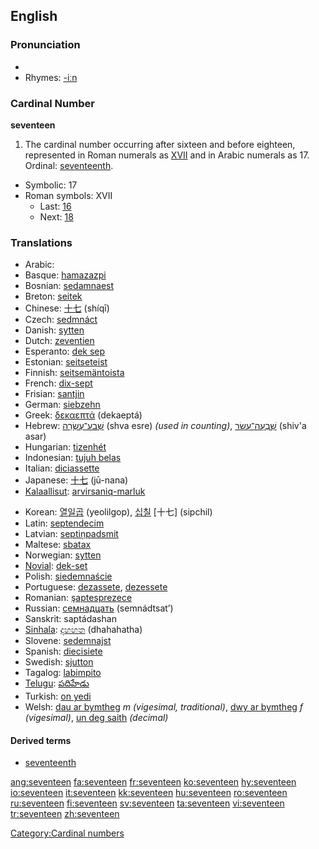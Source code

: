 ==English==
===Pronunciation===
* {{audio|en-us-seventeen.ogg|Audio (US)}}
*Rhymes: [[Rhymes:English:-iːn|-iːn]]

===Cardinal Number===
'''seventeen'''
# The cardinal number occurring after sixteen and before eighteen, represented in Roman numerals as [[XVII]] and in Arabic numerals as 17.  Ordinal: [[seventeenth]].
*Symbolic: 17
*Roman symbols: XVII
**Last: [[sixteen|16]]
**Next: [[eighteen|18]]

===Translations===
{{top}}
*Arabic: {{ARchar|[[سبعة عشر]]}} {{Unicode|(sábʕaʈ ʕášar)}}
*Basque: [[hamazazpi]]
*Bosnian: [[sedamnaest]]
*Breton: [[seitek]]
*Chinese: [[十七]] (shíqī)
*Czech: [[sedmnáct]]
*Danish: [[sytten]]
*Dutch: [[zeventien]] {{f}}
*Esperanto: [[dek sep]]
*Estonian: [[seitseteist]]
*Finnish: [[seitsemäntoista]]
*French: [[dix-sept]] {{m}}
*Frisian: [[santjin]]
*German: [[siebzehn]] {{f}}
*Greek: [[δεκαεπτά]] (dekaeptá)
*Hebrew: [[שבע עשרה|שְׁבַע־עֶשְׂרֵה]] (shva esre) {{f}} ''(used in counting)'', [[שבעה עשר|שִׁבְעָה־עָשָׂר]] (shiv'a asar) {{m}}
*Hungarian: [[tizenhét]]
*Indonesian: [[tujuh belas]]
*Italian: [[diciassette]]
*Japanese: [[十七]] (jū-nana)
*[[Kalaallisut]]: [[arvirsaniq-marluk]]
{{mid}}
*Korean: [[열일곱]] (yeolilgop), [[십칠]] [十七] (sipchil)
*Latin: [[septendecim]]
*Latvian: [[septiņpadsmit]]
*Maltese: [[sbatax]]
*Norwegian: [[sytten]]
*[[Novial]]: [[dek-set]]
*Polish: [[siedemnaście]]
*Portuguese: [[dezassete]], [[dezessete]]
*Romanian: [[şaptesprezece]]
*Russian: [[семнадцать]] (semnádtsat’)
*Sanskrit: saptádashan
*[[Sinhala]]: [[දහහත]] (dhahahatha)
*Slovene: [[sedemnajst]]
*Spanish: [[diecisiete]]
*Swedish: [[sjutton]]
*Tagalog: [[labimpito]]
*[[Telugu]]: [[పదిహేడు]]
*Turkish: [[on yedi]]
*Welsh: [[dau ar bymtheg]] ''m (vigesimal, traditional)'', [[dwy ar bymtheg]] ''f (vigesimal)'', [[un deg saith]] ''(decimal)''
{{bottom}}

====Derived terms====
*[[seventeenth]]

[[Category:Cardinal numbers]]

[[ang:seventeen]]
[[fa:seventeen]]
[[fr:seventeen]]
[[ko:seventeen]]
[[hy:seventeen]]
[[io:seventeen]]
[[it:seventeen]]
[[kk:seventeen]]
[[hu:seventeen]]
[[ro:seventeen]]
[[ru:seventeen]]
[[fi:seventeen]]
[[sv:seventeen]]
[[ta:seventeen]]
[[vi:seventeen]]
[[tr:seventeen]]
[[zh:seventeen]]
